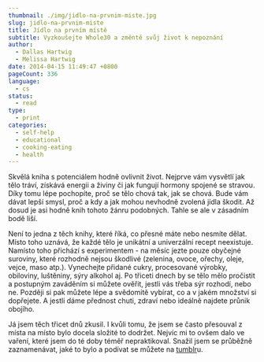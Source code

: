 ```yaml
---
thumbnail: ./img/jidlo-na-prvnim-miste.jpg
slug: jidlo-na-prvnim-miste
title: Jídlo na prvním místě
subtitle: Vyzkoušejte Whole30 a změntě svůj život k nepoznání
author:
  - Dallas Hartwig
  - Melissa Hartwig
date: 2014-04-15 11:49:47 +0800
pageCount: 336
language:
  - cs
status:
  - read
type:
  - print
categories:
  - self-help
  - educational
  - cooking-eating
  - health
---
```


Skvělá kniha s potenciálem hodně ovlivnit život. Nejprve vám vysvětlí jak tělo tráví, získává energii a živiny či jak fungují hormony spojené se stravou. Díky tomu lépe pochopíte, proč se tělo chová tak, jak se chová. Bude vám dávat lepší smysl, proč a kdy a jak mohou nevhodně zvolená jídla škodit. Až dosud je asi hodně knih tohoto žánru podobných. Tahle se ale v zásadním bodě liší.

Není to jedna z těch knihy, které říká, co přesné máte nebo nesmíte dělat. Místo toho uznává, že každé tělo je unikátní a univerzální recept neexistuje. Namísto toho přichází s experimentem - na měsíc jezte pouze obyčejné suroviny, které rozhodně nejsou škodlivé (zelenina, ovoce, ořechy, oleje, vejce, maso atp.). Vynechejte přidané cukry, procesované výrobky, obiloviny, luštěniny, sýry alkohol aj. Po třiceti dnech by se tělo mělo pročistit a postupným zaváděním si můžete ověřit, jestli vás třeba sýr rozhodí, nebo ne. Později si pak můžete lépe a svědomitě vybírat, co a v jakém množství si dopřejete. A jestli dáme přednost chuti, zdraví nebo ideálně najdete průnik obojího.

Já jsem těch třicet dnů zkusil. I kvůli tomu, že jsem se často přesouval z místa na místo bylo docela složité to dodržet. Nejvíc mi to ovšem dalo ve vaření, které jsem do té doby téměř nepraktikoval. Snažil jsem se průběžně zaznamenávat, jaké to bylo a podívat se můžete na <a href="https://whole30-jenahajek.tumblr.com/post/85051866487/whole30-co-to-vlastn%C4%9B-v%C5%AFbec-je-a-pro%C4%8D-to-d%C4%9Bl%C3%A1m" target="_blank" rel="noreferrer noopener">tumblr</a>u.
